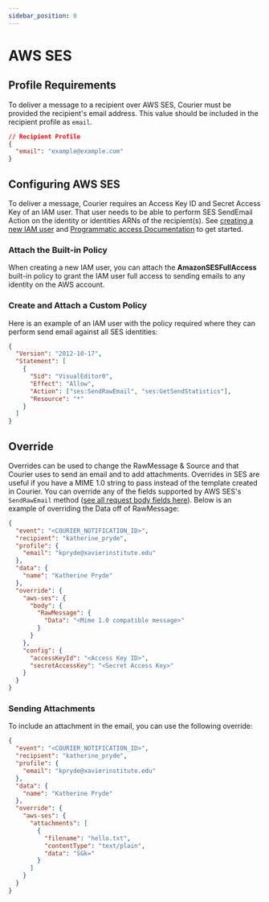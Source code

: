 ```yaml
---
sidebar_position: 0
---
```


# AWS SES

<head>
  <link rel="canonical" href="https://www.courier.com/docs/guides/getting-started/aws-ses/" />
</head>

## Profile Requirements

To deliver a message to a recipient over AWS SES, Courier must be provided the recipient's email address. This value should be included in the recipient profile as `email`.

```json
// Recipient Profile
{
  "email": "example@example.com"
}
```

## Configuring AWS SES

To deliver a message, Courier requires an Access Key ID and Secret Access Key of an IAM user. That user needs to be able to perform SES SendEmail Action on the identity or identities ARNs of the recipient(s). See [creating a new IAM user](https://docs.aws.amazon.com/IAM/latest/UserGuide/id_users_create.html) and [Programmatic access Documentation](https://docs.aws.amazon.com/general/latest/gr/aws-sec-cred-types.html#access-keys-and-secret-access-keys) to get started.

### Attach the Built-in Policy

When creating a new IAM user, you can attach the **AmazonSESFullAccess** built-in policy to grant the IAM user full access to sending emails to any identity on the AWS account.

### Create and Attach a Custom Policy

Here is an example of an IAM user with the policy required where they can perform send email against all SES identities:

```json
{
  "Version": "2012-10-17",
  "Statement": [
    {
      "Sid": "VisualEditor0",
      "Effect": "Allow",
      "Action": ["ses:SendRawEmail", "ses:GetSendStatistics"],
      "Resource": "*"
    }
  ]
}
```

## Override

Overrides can be used to change the RawMessage & Source and that Courier uses to send an email and to add attachments. Overrides in SES are useful if you have a MIME 1.0 string to pass instead of the template created in Courier. You can override any of the fields supported by AWS SES's `SendRawEmail` method ([see all request body fields here](https://docs.aws.amazon.com/ses/latest/APIReference/API_SendRawEmail.html)). Below is an example of overriding the Data off of RawMessage:

```json
{
  "event": "<COURIER_NOTIFICATION_ID>",
  "recipient": "katherine_pryde",
  "profile": {
    "email": "kpryde@xavierinstitute.edu"
  },
  "data": {
    "name": "Katherine Pryde"
  },
  "override": {
    "aws-ses": {
      "body": {
        "RawMessage": {
          "Data": "<Mime 1.0 compatible message>"
        }
      }
    },
    "config": {
      "accessKeyId": "<Access Key ID>",
      "secretAccessKey": "<Secret Access Key>"
    }
  }
}
```

### Sending Attachments

To include an attachment in the email, you can use the following override:

```json
{
  "event": "<COURIER_NOTIFICATION_ID>",
  "recipient": "katherine_pryde",
  "profile": {
    "email": "kpryde@xavierinstitute.edu"
  },
  "data": {
    "name": "Katherine Pryde"
  },
  "override": {
    "aws-ses": {
      "attachments": [
        {
          "filename": "hello.txt",
          "contentType": "text/plain",
          "data": "SGk="
        }
      ]
    }
  }
}
```
